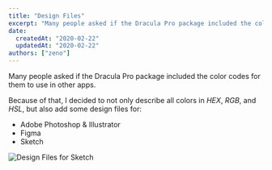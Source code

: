 ```yaml
---
title: "Design Files"
excerpt: "Many people asked if the Dracula Pro package included the color codes for them to use in other apps."
date:
  createdAt: "2020-02-22"
  updatedAt: "2020-02-22"
authors: ["zeno"]
---
```


Many people asked if the Dracula Pro package included the color codes for them to use in other apps.

Because of that, I decided to not only describe all colors in _HEX_, _RGB_, and _HSL_, but also add some design files for:

- Adobe Photoshop & Illustrator
- Figma
- Sketch

![Design Files for Sketch](/images/logs/design-files-a.png)
